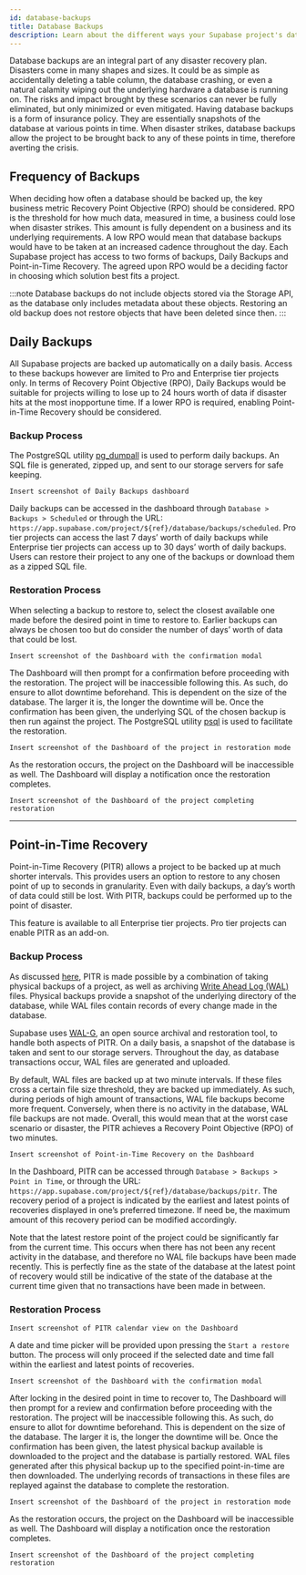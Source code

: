 ```yaml
---
id: database-backups
title: Database Backups
description: Learn about the different ways your Supabase project's database is backed up
---
```


Database backups are an integral part of any disaster recovery plan. Disasters come in many shapes and sizes. It could be as simple as accidentally deleting a table column, the database crashing, or even a natural calamity wiping out the underlying hardware a database is running on. The risks and impact brought by these scenarios can never be fully eliminated, but only minimized or even mitigated. Having database backups is a form of insurance policy. They are essentially snapshots of the database at various points in time. When disaster strikes, database backups allow the project to be brought back to any of these points in time, therefore averting the crisis.

## Frequency of Backups

When deciding how often a database should be backed up, the key business metric Recovery Point Objective (RPO) should be considered. RPO is the threshold for how much data, measured in time, a business could lose when disaster strikes. This amount is fully dependent on a business and its underlying requirements. A low RPO would mean that database backups would have to be taken at an increased cadence throughout the day. Each Supabase project has access to two forms of backups, Daily Backups and Point-in-Time Recovery. The agreed upon RPO would be a deciding factor in choosing which solution best fits a project.

:::note
Database backups do not include objects stored via the Storage API, as the database only includes metadata about these objects. Restoring an old backup does not restore objects that have been deleted since then.
:::

## Daily Backups

All Supabase projects are backed up automatically on a daily basis. Access to these backups however are limited to Pro and Enterprise tier projects only. In terms of Recovery Point Objective (RPO), Daily Backups would be suitable for projects willing to lose up to 24 hours worth of data if disaster hits at the most inopportune time. If a lower RPO is required, enabling Point-in-Time Recovery should be considered.

### Backup Process

The PostgreSQL utility [pg_dumpall](https://www.postgresql.org/docs/current/app-pg-dumpall.html) is used to perform daily backups. An SQL file is generated, zipped up, and sent to our storage servers for safe keeping. 

```
Insert screenshot of Daily Backups dashboard
```

Daily backups can be accessed in the dashboard through `Database > Backups > Scheduled` or through the URL: `https://app.supabase.com/project/${ref}/database/backups/scheduled`. Pro tier projects can access the last 7 days’ worth of daily backups while Enterprise tier projects can access up to 30 days’ worth of daily backups. Users can restore their project to any one of the backups or download them as a zipped SQL file.

### Restoration Process

When selecting a backup to restore to, select the closest available one made before the desired point in time to restore to. Earlier backups can always be chosen too but do consider the number of days’ worth of data that could be lost. 

```
Insert screenshot of the Dashboard with the confirmation modal 
```

The Dashboard will then prompt for a confirmation before proceeding with the restoration. The project will be inaccessible following this. As such, do ensure to allot downtime beforehand. This is dependent on the size of the database. The larger it is, the longer the downtime will be. Once the confirmation has been given, the underlying SQL of the chosen backup is then run against the project. The PostgreSQL utility [psql](https://www.postgresql.org/docs/current/app-psql.html) is used to facilitate the restoration.

```
Insert screenshot of the Dashboard of the project in restoration mode
```

As the restoration occurs, the project on the Dashboard will be inaccessible as well. The Dashboard will display a notification once the restoration completes.

```
Insert screenshot of the Dashboard of the project completing restoration
```

---

## Point-in-Time Recovery

Point-in-Time Recovery (PITR) allows a project to be backed up at much shorter intervals. This provides users an option to restore to any chosen point of up to seconds in granularity. Even with daily backups, a day’s worth of data could still be lost. With PITR, backups could be performed up to the point of disaster.

This feature is available to all Enterprise tier projects. Pro tier projects can enable PITR as an add-on.

### Backup Process

As discussed [here](https://supabase.com/blog/postgresql-physical-logical-backups), PITR is made possible by a combination of taking physical backups of a project, as well as archiving [Write Ahead Log (WAL)](https://www.postgresql.org/docs/current/wal-intro.html) files. Physical backups provide a snapshot of the underlying directory of the database, while WAL files contain records of every change made in the database.

Supabase uses [WAL-G](https://github.com/wal-g/wal-g), an open source archival and restoration tool, to handle both aspects of PITR. On a daily basis, a snapshot of the database is taken and sent to our storage servers. Throughout the day, as database transactions occur, WAL files are generated and uploaded. 

By default, WAL files are backed up at two minute intervals. If these files cross a certain file size threshold, they are backed up immediately. As such, during periods of high amount of transactions, WAL file backups become more frequent. Conversely, when there is no activity in the database, WAL file backups are not made. Overall, this would mean that at the worst case scenario or disaster, the PITR achieves a Recovery Point Objective (RPO) of two minutes.

```
Insert screenshot of Point-in-Time Recovery on the Dashboard
```

In the Dashboard, PITR can be accessed through `Database > Backups > Point in Time`, or through the URL: `https://app.supabase.com/project/${ref}/database/backups/pitr`. The recovery period of a project is indicated by the earliest and latest points of recoveries displayed in one’s preferred timezone. If need be, the maximum amount of this recovery period can be modified accordingly. 

Note that the latest restore point of the project could be significantly far from the current time. This occurs when there has not been any recent activity in the database, and therefore no WAL file backups have been made recently. This is perfectly fine as the state of the database at the latest point of recovery would still be indicative of the state of the database at the current time given that no transactions have been made in between.

### Restoration Process

```
Insert screenshot of PITR calendar view on the Dashboard
```

A date and time picker will be provided upon pressing the `Start a restore` button. The process will only proceed if the selected date and time fall within the earliest and latest points of recoveries.

```
Insert screenshot of the Dashboard with the confirmation modal 
```

After locking in the desired point in time to recover to, The Dashboard will then prompt for a review and confirmation before proceeding with the restoration. The project will be inaccessible following this. As such, do ensure to allot for downtime beforehand. This is dependent on the size of the database. The larger it is, the longer the downtime will be. Once the confirmation has been given, the latest physical backup available is downloaded to the project and the database is partially restored. WAL files generated after this physical backup up to the specified point-in-time are then downloaded. The underlying records of transactions in these files are replayed against the database to complete the restoration.

```
Insert screenshot of the Dashboard of the project in restoration mode
```

As the restoration occurs, the project on the Dashboard will be inaccessible as well. The Dashboard will display a notification once the restoration completes.

```
Insert screenshot of the Dashboard of the project completing restoration
```
